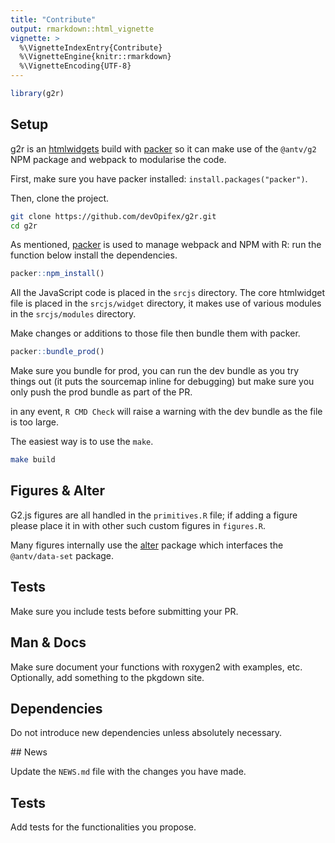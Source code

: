 ```yaml
---
title: "Contribute"
output: rmarkdown::html_vignette
vignette: >
  %\VignetteIndexEntry{Contribute}
  %\VignetteEngine{knitr::rmarkdown}
  %\VignetteEncoding{UTF-8}
---
```


```r
library(g2r)
```

## Setup

g2r is an [htmlwidgets](http://htmlwidgets.org/) build with [packer](https://packer.john-coene.com/) so it can make use of the `@antv/g2` NPM package and webpack to modularise the code.

First, make sure you have packer installed: `install.packages("packer")`.

Then, clone the project.

```bash
git clone https://github.com/devOpifex/g2r.git
cd g2r
```

As mentioned, [packer](https://packer.john-coene.com/) is used to manage webpack and NPM with R: run the function below install the dependencies.

```r
packer::npm_install()
```

All the JavaScript code is placed in the `srcjs` directory. The core htmlwidget file is placed in the `srcjs/widget` directory, it makes use of various modules in the `srcjs/modules` directory.

Make changes or additions to those file then bundle them with packer.

```r
packer::bundle_prod()
```

Make sure you bundle for prod, you can run the dev bundle as you try things out (it puts the sourcemap inline for debugging) but make sure you only push the prod bundle as part of the PR.

in any event, `R CMD Check` will raise a warning with the dev bundle as the file is too large. 

The easiest way is to use the `make`.

```bash
make build
```

## Figures & Alter

G2.js figures are all handled in the `primitives.R` file; if adding a figure please place it in with other such custom figures in `figures.R`.

Many figures internally use the [alter](https://github.com/devOpifex/alter) package which interfaces the `@antv/data-set` package.

## Tests

Make sure you include tests before submitting your PR.

## Man & Docs

Make sure document your functions with roxygen2 with examples, etc. Optionally, add something to the pkgdown site.

## Dependencies

Do not introduce new dependencies unless absolutely necessary.

## News

Update the `NEWS.md` file with the changes you have made.

## Tests

Add tests for the functionalities you propose.
